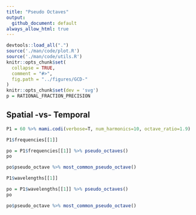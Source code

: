 ```yaml
---
title: "Pseudo Octaves"
output:
  github_document: default
always_allow_html: true
---
```

```r
devtools::load_all(".")
source('./man/code/plot.R')
source('./man/code/utils.R')
knitr::opts_chunk$set(
  collapse = TRUE,
  comment = "#>",
  fig.path = "../figures/GCD-"
)
knitr::opts_chunk$set(dev = 'svg')
p = RATIONAL_FRACTION_PRECISION
```

## Spatial -vs- Temporal

```r
P1 = 60 %>% mami.codi(verbose=T, num_harmonics=10, octave_ratio=1.9)
```

```r
P1$frequencies[[1]]
```

```r
po = P1$frequencies[[1]] %>% pseudo_octaves()
po
```

```r
po$pseudo_octave %>% most_common_pseudo_octave()
```

```r
P1$wavelengths[[1]]
```

```r
po = P1$wavelengths[[1]] %>% pseudo_octaves()
po
```

```r
po$pseudo_octave %>% most_common_pseudo_octave()
```
